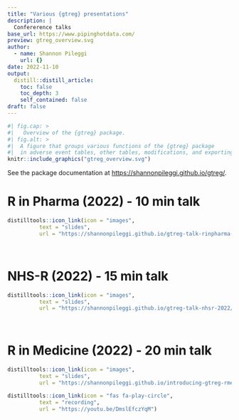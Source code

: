 ```yaml
---
title: "Various {gtreg} presentations"
description: |
  Confererence talks
base_url: https://www.pipinghotdata.com/
preview: gtreg_overview.svg
author:
  - name: Shannon Pileggi
    url: {}
date: 2022-11-10
output:
  distill::distill_article:
    toc: false
    toc_depth: 3
    self_contained: false
draft: false
---
```



```r
#| fig.cap: > 
#|   Overview of the {gtreg} package.
#| fig.alt: >
#|  A figure that groups various functions of the {gtreg} package
#|  in adverse event tables, other tables, modifications, and exporting.
knitr::include_graphics("gtreg_overview.svg")
```


See the package documentation at <https://shannonpileggi.github.io/gtreg/>.




# R in Pharma (2022) - 10 min talk

```r
distilltools::icon_link(icon = "images",
          text = "slides",
          url = "https://shannonpileggi.github.io/gtreg-talk-rinpharma-2022/#/title-slide")
```

<br>

# NHS-R (2022) - 15 min talk

```r
distilltools::icon_link(icon = "images",
          text = "slides",
          url = "https://shannonpileggi.github.io/gtreg-talk-nhsr-2022/#/title-slide")
```

<br>

# R in Medicine (2022) - 20 min talk

```r
distilltools::icon_link(icon = "images",
          text = "slides",
          url = "https://shannonpileggi.github.io/introducing-gtreg-rmed-2022/#/title-slide")
```


```r
distilltools::icon_link(icon = "fas fa-play-circle",
          text = "recording",
          url = "https://youtu.be/DmslEfczYqM")

```


